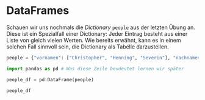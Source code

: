 # DataFrames {#sec-dataframes}

Schauen wir uns nochmals die *Dictionary* `people` aus der letzten Übung an. Diese ist ein Spezialfall einer Dictionary: Jeder Eintrag besteht aus einer Liste von gleich vielen Werten. Wie bereits erwähnt, kann es in einem solchen Fall sinnvoll sein, die Dictionary als Tabelle darzustellen.

```python
people = {"vornamen": ["Christopher", "Henning", "Severin"], "nachnamen": ["Annen","May", "Kantereit"], "groessen": [174, 182, 162]}
```

```python
import pandas as pd # Was diese Zeile beudeutet lernen wir später

people_df = pd.DataFrame(people)

people_df
```

